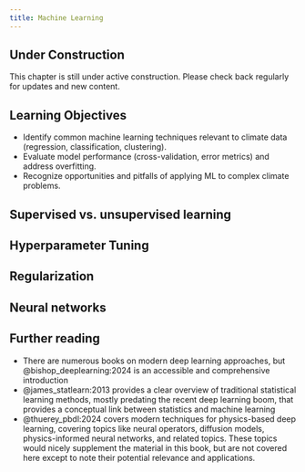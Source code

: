 ```yaml
---
title: Machine Learning
---
```


::: {.callout-note}
## Under Construction
This chapter is still under active construction. Please check back regularly for updates and new content.
:::

## Learning Objectives {.unnumbered}

- Identify common machine learning techniques relevant to climate data (regression, classification, clustering).
- Evaluate model performance (cross-validation, error metrics) and address overfitting.
- Recognize opportunities and pitfalls of applying ML to complex climate problems.

## Supervised vs. unsupervised learning

## Hyperparameter Tuning

## Regularization

## Neural networks

## Further reading {.unnumbered}

- There are numerous books on modern deep learning approaches, but @bishop_deeplearning:2024 is an accessible and comprehensive introduction
- @james_statlearn:2013 provides a clear overview of traditional statistical learning methods, mostly predating the recent deep learning boom, that provides a conceptual link between statistics and machine learning
- @thuerey_pbdl:2024 covers modern techniques for physics-based deep learning, covering topics like neural operators, diffusion models, physics-informed neural networks, and related topics. These topics would nicely supplement the material in this book, but are not covered here except to note their potential relevance and applications.